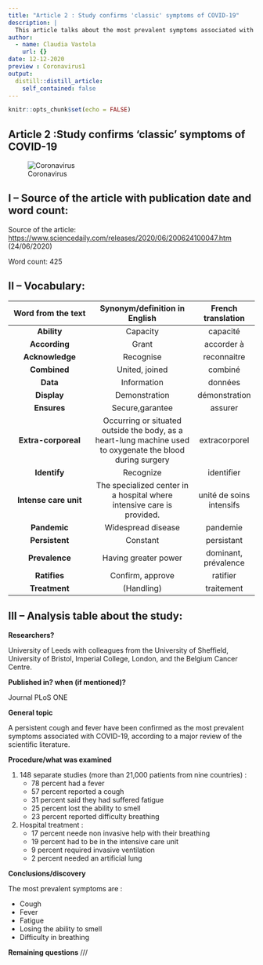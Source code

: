 ```yaml
---
title: "Article 2 : Study confirms 'classic' symptoms of COVID-19"
description: |
  This article talks about the most prevalent symptoms associated with COVID-19, according to a major review of the scientific literature.
author:
  - name: Claudia Vastola
    url: {}
date: 12-12-2020
preview : Coronavirus1
output:
  distill::distill_article:
    self_contained: false
---
```


```r
knitr::opts_chunk$set(echo = FALSE)
```

## Article 2 :Study confirms 'classic' symptoms of COVID-19


![Coronavirus](../2020-12-03-article-2/images/corona.png)


## I – Source of the article with publication date and word count:


Source of the article:  <https://www.sciencedaily.com/releases/2020/06/200624100047.htm> (24/06/2020)


Word count: 425

## II – Vocabulary: 


| Word from the text | Synonym/definition in English | French translation | 
|:----------:|:-------------:|:------:|
| **Ability** | Capacity | capacité |
| **According** | Grant | accorder à |
| **Acknowledge** | Recognise | reconnaitre |
| **Combined** | United, joined | combiné |
| **Data** | Information | données |
| **Display** | Demonstration | démonstration |
| **Ensures** | Secure,garantee | assurer |
| **Extra-corporeal** | Occurring or situated outside the body, as a heart-lung machine used to oxygenate the blood during surgery | extracorporel |
| **Identify** | Recognize | identifier |
| **Intense care unit** | The specialized center in a hospital where intensive care is provided. | unité de soins intensifs |
| **Pandemic** | Widespread disease | pandemie |
| **Persistent** | Constant | persistant |
| **Prevalence** | Having greater power | dominant, prévalence |
| **Ratifies** | Confirm, approve | ratifier |
| **Treatment** | (Handling) | traitement |



## III – Analysis table about the study:


**Researchers?** 

University of Leeds with colleagues from the University of Sheffield, University of Bristol, Imperial College, London, and the Belgium Cancer Centre.


**Published in? when (if mentioned)?**  


Journal PLoS ONE 


**General topic**  


A persistent cough and fever have been confirmed as the most prevalent symptoms associated with COVID-19, according to a major review of the scientific literature.


**Procedure/what was examined** 


1. 148 separate studies (more than 21,000 patients from nine countries) :
    * 78 percent had a fever
    * 57 percent reported a cough
    * 31 percent said they had suffered fatigue
    * 25 percent lost the ability to smell
    * 23 percent reported difficulty breathing
2. Hospital treatment :
    * 17 percent neede non invasive help with their breathing 
    * 19 percent had to be in the intensive care unit
    * 9 percent required invasive ventilation 
    * 2 percent needed an artificial lung



**Conclusions/discovery**   

 
The most prevalent symptoms are : 


* Cough
* Fever
* Fatigue
* Losing the ability to smell
* Difficulty in breathing 
 
 
**Remaining questions**   ///

